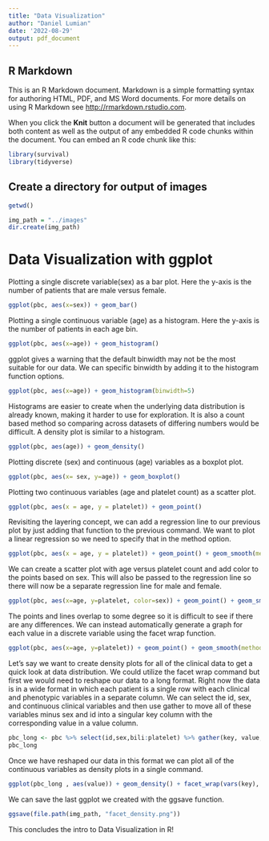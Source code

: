 ```yaml
---
title: "Data Visualization"
author: "Daniel Lumian"
date: '2022-08-29'
output: pdf_document
---
```


## R Markdown

This is an R Markdown document. Markdown is a simple formatting syntax for authoring HTML, PDF, and MS Word documents. For more details on using R Markdown see <http://rmarkdown.rstudio.com>.

When you click the **Knit** button a document will be generated that includes both content as well as the output of any embedded R code chunks within the document. You can embed an R code chunk like this:

```r
library(survival)
library(tidyverse)
```
## Create a directory for output of images
```r
getwd()
```
```r
img_path = "../images"
dir.create(img_path)
```

# Data Visualization with ggplot

Plotting a single discrete variable(sex) as a bar plot.  Here the y-axis is the number of patients that are male versus female.
```r
ggplot(pbc, aes(x=sex)) + geom_bar()
```

Plotting a single continuous variable (age) as a histogram. Here the y-axis is the number of patients in each age bin.
```r
ggplot(pbc, aes(x=age)) + geom_histogram()
```

ggplot gives a warning that the default binwidth may not be the most suitable for our data.  We can specific binwidth by adding it to the histogram function options.
```r
ggplot(pbc, aes(x=age)) + geom_histogram(binwidth=5)
```

Histograms are easier to create when the underlying data distribution is already known, making it harder to use for exploration.  It is also a count based method so comparing across datasets of differing numbers would be difficult. A density plot is similar to a histogram. 
```r
ggplot(pbc, aes(age)) + geom_density()
```

Plotting discrete (sex) and continuous (age) variables as a boxplot plot.
```r
ggplot(pbc, aes(x= sex, y=age)) + geom_boxplot()
```

Plotting two continuous variables (age and platelet count) as a scatter plot.
```r
ggplot(pbc, aes(x = age, y = platelet)) + geom_point()
```

Revisiting the layering concept, we can add a regression line to our previous plot by just adding that function to the previous command.  We want to plot a linear regression so we need to specify that in the method option. 
```r
ggplot(pbc, aes(x = age, y = platelet)) + geom_point() + geom_smooth(method=lm)
```

We can create a scatter plot with age versus platelet count and add color to the points based on sex.  This will also be passed to the regression line so there will now be a separate regression line for male and female.
```r
ggplot(pbc, aes(x=age, y=platelet, color=sex)) + geom_point() + geom_smooth(method=lm)
```

The points and lines overlap to some degree so it is difficult to see if there are any differences.  We can instead automatically generate a graph for each value in a discrete variable using the facet wrap function.
```r
ggplot(pbc, aes(x=age, y=platelet)) + geom_point() + geom_smooth(method = lm) + facet_wrap(vars(sex), nrow=1)
```

Let's say we want to create density plots for all of the clinical data to get a quick look at data distribution.  We could utilize the facet wrap command but first we would need to reshape our data to a long format.  Right now the data is in a wide format in which each patient is a single row with each clinical and phenotypic variables in a separate column. We can select the id, sex, and continuous clinical variables and then use gather to move all of these variables minus sex and id into a singular key column with the corresponding value in a value column. 
```r
pbc_long <- pbc %>% select(id,sex,bili:platelet) %>% gather(key, value, -sex, -id)
pbc_long
```
Once we have reshaped our data in this format we can plot all of the continuous variables as density plots in a single command. 
```r
ggplot(pbc_long , aes(value)) + geom_density() + facet_wrap(vars(key), scales = "free") 
```

We can save the last ggplot we created with the ggsave function.
```r
ggsave(file.path(img_path, "facet_density.png"))
```

This concludes the intro to Data Visualization in R!